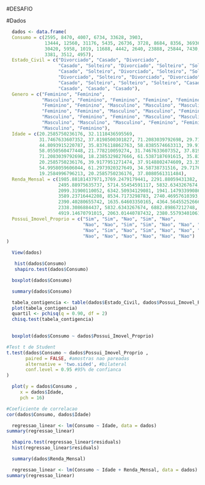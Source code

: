 
#DESAFIO

#Dados

```{r}
  dados <- data.frame(
  Consumo = c(2595, 8470, 4007, 6734, 33628, 3903, 
              13444, 12560, 31176, 5435, 26736, 3728, 8684, 8356, 36936, 3744, 
              30420, 5958, 1019, 11688, 4442, 2640, 23888, 25844, 7430, 10276, 
              3381, 3512, 4957),
  Estado_Civil = c("Divorciado", "Casado", "Divorciado", 
                   "Casado", "Solteiro", "Divorciado", "Solteiro", "Solteiro", "Solteiro", 
                   "Casado", "Solteiro", "Divorciado", "Solteiro", "Solteiro", "Solteiro", 
                   "Divorciado", "Solteiro", "Divorciado", "Divorciado", "Solteiro", 
                   "Casado", "Solteiro", "Solteiro", "Solteiro", "Casado", "Solteiro", 
                   "Casado", "Casado", "Casado"), 
  Genero = c("Feminino", "Feminino", 
             "Masculino", "Feminino", "Feminino", "Feminino", "Feminino", 
             "Feminino", "Feminino", "Masculino", "Masculino", "Masculino", 
             "Feminino", "Feminino", "Masculino", "Masculino", "Feminino", 
             "Masculino", "Feminino", "Feminino", "Masculino", "Masculino", 
             "Masculino", "Masculino", "Masculino", "Feminino", "Feminino", 
             "Masculino", "Feminino"), 
  Idade = c(20.2585750236176, 32.1118436595569, 
            31.7467633607352, 37.8198500301827, 71.2083039792698, 29.7176362875943, 
            44.8093915220787, 35.8376118862763, 58.8385574663313, 39.9177951271474, 
            58.0550560477448, 21.778210059274, 31.7467633607352, 37.8198500301827, 
            71.2083039792698, 18.2385329827666, 61.5387187691615, 35.8376118862763, 
            20.2585750236176, 39.9177951271474, 37.9148802474609, 23.3568492662162, 
            54.9958059606044, 61.2973920327649, 34.58738731516, 29.7176362875943, 
            19.2584996796213, 20.2585750236176, 37.8080561311484), 
  Renda_Mensal = c(1985.88181437971,3769.2479179441, 2291.88059431382, 2390.40280655742, 8534.7173298783, 
                   2495.88975635737, 5714.55454591117, 5832.6343267674, 6882.89867212748, 
                   2099.31900110052, 6342.50934129081, 1941.14793399086, 3575.98064224822, 
                   3589.23716442208, 8534.7173298783, 2740.46957610393, 5714.55454591117, 
                   2390.40280655742, 1635.64603350165, 4364.56455252666, 1905.53820715893, 
                   2338.3086884437, 5832.6343267674, 6882.89867212748, 3842.53578942318, 
                   4919.14670791015, 2063.01440787432, 2380.55793401061, 1985.88181437971),
  Possui_Imovel_Proprio = c("Sim", "Sim", "Nao", "Sim", "Nao", 
                            "Nao", "Nao", "Sim", "Sim", "Nao", "Nao", "Nao", "Nao", "Nao", 
                            "Nao", "Sim", "Nao", "Sim", "Nao", "Nao", "Nao", "Sim", "Sim", 
                            "Nao", "Nao", "Nao", "Nao", "Nao", "Nao")
)
```

```{r}
  View(dados)
```

```{r}
   hist(dados$Consumo)
   shapiro.test(dados$Consumo)
```

```{r}
  boxplot(dados$Consumo)
```

```{r}
  summary(dados$Consumo)
```
```{r}
  tabela_contigencia <- table(dados$Estado_Civil, dados$Possui_Imovel_Proprio)
  plot(tabela_contigencia)
  quartil <- pchisq(q = 0.90, df = 2)
  chisq.test(tabela_contigencia)
  
```

```{r}
  boxplot(dados$Consumo ~ dados$Possui_Imovel_Proprio)

#Test t de Student
t.test(dados$Consumo ~ dados$Possui_Imovel_Proprio , 
       paired = FALSE, #amostras nao pareadas
       alternative = 'two.sided', #bilateral
       conf.level = 0.95 #95% de confianca
)
```
```{r}
  plot(y = dados$Consumo ,
     x = dados$Idade,
     pch = 16)

#Coeficiente de correlacao
cor(dados$Consumo, dados$Idade)
```

```{r}
  regressao_linear <- lm(Consumo ~ Idade, data = dados)
summary(regressao_linear)
```

```{r}
  shapiro.test(regressao_linear$residuals)
  hist(regressao_linear$residuals)
```


```{r}
  summary(dados$Renda_Mensal)
```



```{r}
  regressao_linear <- lm(Consumo ~ Idade + Renda_Mensal, data = dados)
summary(regressao_linear)
```














